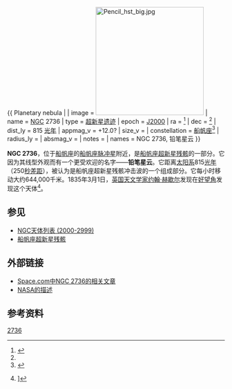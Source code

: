{{ Planetary nebula |
| image = [[Image:Pencil_hst_big.jpg|250px]]
| name = [[星云和星团新总表|NGC]] 2736
| type = [[超新星遗迹|超新星遗迹]]
| epoch = [[J2000|J2000]]
| ra = {{RA|9|0|17}}<ref name="ned">{{cite web
  | title=NASA/IPAC EXTRAGALACTIC DATABASE
  | work=Results for NGC 2736
  | url=http://nedwww.ipac.caltech.edu
  | accessdate=2007-04-03
  | archive-date=2011-05-14
  | archive-url=https://web.archive.org/web/20110514100451/http://nedwww.ipac.caltech.edu/
  | dead-url=no
  }}</ref>
| dec = {{DEC|-45|54|57}}<ref name="ned" />
| dist_ly = 815 [[光年|光年]]
| appmag_v = +12.0?
| size_v = 
| constellation = [[船帆座|船帆座]]<ref name="her">{{cite web
  | title=Hubble Heritage Site
  | work=Results for NGC 2736
  | url=http://heritage.stsci.edu/2003/16/fast_facts.html
  | accessdate=2007-04-03
  | archive-url=https://web.archive.org/web/20070417151421/http://heritage.stsci.edu/2003/16/fast_facts.html
  | archive-date=2007-04-17
  | dead-url=yes
  }}</ref>
| radius_ly = 
| absmag_v = 
| notes = 
| names = NGC 2736, 铅笔星云
}}

'''NGC 2736'''，位于[[船帆座|船帆座]]的[[船帆座脉冲星|船帆座脉冲星]]附近，是[[船帆座超新星残骸|船帆座超新星残骸]]的一部分。它因为其线型外观而有一个更受欢迎的名字——'''铅笔星云'''。它距离[[太阳系|太阳系]]815[[光年|光年]]（250[[秒差距|秒差距]]），被认为是船帆座超新星残骸冲击波的一个组成部分。它每小时移动大约644,000千米。1835年3月1日，[[英国|英国]][[天文学家|天文学家]][[约翰·赫歇尔|约翰·赫歇尔]]发现在[[好望角|好望角]]发现这个天体<ref>{{cite web |url=http://www.ngcic.org/papers/rngc5.htm |title=存档副本 |accessdate=2006-02-16 |deadurl=yes |archiveurl=https://archive.is/19991012164140/http://www.ngcic.org/papers/rngc5.htm |archivedate=1999-10-12 }}]</ref>。

== 参见 ==
* [[NGC天体列表_(2000-2999)|NGC天体列表 (2000-2999)]]
* [[船帆座超新星残骸|船帆座超新星残骸]]

== 外部链接 ==
*  [https://web.archive.org/web/20100710120018/http://www.space.com/scienceastronomy/hubble_pencil_030605.html Space.com中NGC 2736的相关文章]
* [http://www.nasa.gov/vision/universe/starsgalaxies/pencil_nebula.html NASA的描述]{{Wayback|url=http://www.nasa.gov/vision/universe/starsgalaxies/pencil_nebula.html |date=20100712064036 }}

== 参考资料 ==
{{reflist}}

{{Catalogs|NGC=2736}}
{{RCW}}

[[Category:船帆座NGC天体|2736]]